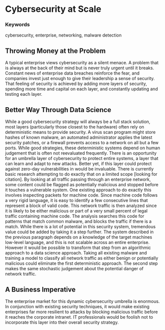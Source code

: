 # Cybersecurity at Scale

### Keywords
cybersecurity, enterprise, networking, malware detection

## Throwing Money at the Problem
A typical enterprise views cybersecurity as a silent menace. A problem that is always at the back of their mind but is never truly urgent until it breaks. Constant news of enterprise data breaches reinforce the fear, and companies invest just enough to give their leadership a sense of security. That feeling of security is achieved by adding more layers of security, spending more time and capital on each layer, and constantly updating and testing each layer.

## Better Way Through Data Science
While a good cybersecurity strategy will always be a full stack solution, most layers (particularly those closest to the hardware) often rely on deterministic means to provide security. A virus scan program might store hashes of known malware, an automated administrator applies the latest security patches, or a firewall prevents access to a network on all but a few ports. While good strategies, these deterministic systems depend on human judgement that is often not reevaluated frequently. There is an opportunity for an umbrella layer of cybersecurity to protect entire systems, a layer that can learn and adapt to new attacks. Better yet, if this layer could protect against zero-day vulnerabilities in would be invaluable.
There is currently basic research attempting to do exactly that on a limited scope [looking for citation]. By looking at all traffic passing through an enterprise network, some content could be flagged as potentially malicious and stopped before it touches a vulnerable system. One existing approach to do exactly this involves inspecting packets for machine code. Since machine code follows a very rigid language, it is easy to identify a few consecutive lines that represent a block of valid code. This network traffic is then analyzed since it is likely to be either malicious or part of a very small percent of legal traffic containing machine code. The analysis searches this code for patterns that match common malware, and blocks the traffic if there is a match.
While there is a lot of potential in this security system, tremendous value could be added by taking it a step further. The system described in the previous paragraph depends on a knowledge of the target machines low-level language, and this is not scalable across an entire enterprise. However it would be possible to transform that step from an algorithmic approach to a data science approach. Taking all existing malware and training a model to classify all network traffic as either benign or potentially malicious could eliminate the first deterministic approach. The second step makes the same stochastic judgement about the potential danger of network traffic.

## A Business Imperative
The enterprise market for this dynamic cybersecurity umbrella is enormous. In conjunction with existing security techniques, it would make existing enterprises far more resilient to attacks by blocking malicious traffic before it reaches the corporate intranet. IT professionals would be foolish not to incorporate this layer into their overall security strategy.
